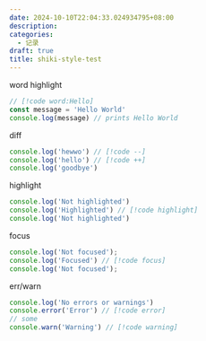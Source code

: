 ```yaml
---
date: 2024-10-10T22:04:33.024934795+08:00
description:
categories:
  - 记录
draft: true
title: shiki-style-test
---
```


word highlight
```ts
// [!code word:Hello]
const message = 'Hello World'
console.log(message) // prints Hello World
```

diff
```ts
console.log('hewwo') // [!code --]
console.log('hello') // [!code ++]
console.log('goodbye')
```


highlight
```ts
console.log('Not highlighted')
console.log('Highlighted') // [!code highlight]
console.log('Not highlighted')
```

focus
```ts
console.log('Not focused');
console.log('Focused') // [!code focus]
console.log('Not focused');
```

err/warn
```ts
console.log('No errors or warnings')
console.error('Error') // [!code error]
// some
console.warn('Warning') // [!code warning]
```

